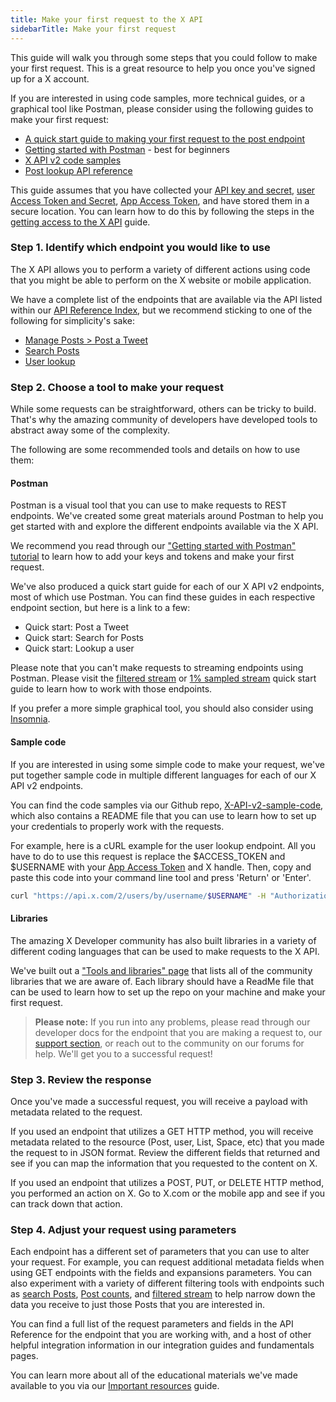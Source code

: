 ```yaml
---
title: Make your first request to the X API
sidebarTitle: Make your first request
---
```


This guide will walk you through some steps that you could follow to make your first request. This is a great resource to help you once you've signed up for a X account.

If you are interested in using code samples, more technical guides, or a graphical tool like Postman, please consider using the following guides to make your first request:

- [A quick start guide to making your first request to the post endpoint](/x-api/posts/manage-tweets/quickstart)
- [Getting started with Postman](/tutorials/postman-getting-started) - best for beginners
- [X API v2 code samples](https://github.com/twitterdev/Twitter-API-v2-sample-code)
- [Post lookup API reference](/x-api/posts/lookup/introduction)

This guide assumes that you have collected your [API key and secret](https://developer.twitter.com/resources/fundamentals/authentication/api-key-and-secret), [user Access Token and Secret](https://developer.twitter.com/resources/fundamentals/authentication/obtaining-user-access-tokens), [App Access Token](/resources/fundamentals/authentication#bearer-token-also-known-as-app-only), and have stored them in a secure location. You can learn how to do this by following the steps in the [getting access to the X API](/x-api/getting-started/getting-access) guide.

### Step 1. Identify which endpoint you would like to use

The X API allows you to perform a variety of different actions using code that you might be able to perform on the X website or mobile application.

We have a complete list of the endpoints that are available via the API listed within our [API Reference Index](/x-api/introduction), but we recommend sticking to one of the following for simplicity's sake:

- [Manage Posts > Post a Tweet](/x-api/posts/manage-tweets/introduction)
- [Search Posts](/x-api/posts/search/introduction)
- [User lookup](/x-api/users/lookup/introduction)

### Step 2. Choose a tool to make your request

While some requests can be straightforward, others can be tricky to build. That's why the amazing community of developers have developed tools to abstract away some of the complexity.

The following are some recommended tools and details on how to use them:

#### Postman

Postman is a visual tool that you can use to make requests to REST endpoints. We've created some great materials around Postman to help you get started with and explore the different endpoints available via the X API.

We recommend you read through our ["Getting started with Postman" tutorial](/tutorials/postman-getting-started) to learn how to add your keys and tokens and make your first request.

We've also produced a quick start guide for each of our X API v2 endpoints, most of which use Postman. You can find these guides in each respective endpoint section, but here is a link to a few:

- Quick start: Post a Tweet
- Quick start: Search for Posts
- Quick start: Lookup a user

Please note that you can't make requests to streaming endpoints using Postman. Please visit the [filtered stream](/x-api/posts/filtered-stream/quickstart) or [1% sampled stream](/x-api/posts/volume-streams/quickstart) quick start guide to learn how to work with those endpoints.

If you prefer a more simple graphical tool, you should also consider using [Insomnia](https://insomnia.rest).

#### Sample code

If you are interested in using some simple code to make your request, we've put together sample code in multiple different languages for each of our X API v2 endpoints.

You can find the code samples via our Github repo, [X-API-v2-sample-code](https://github.com/xdevplatform/Twitter-API-v2-sample-code), which also contains a README file that you can use to learn how to set up your credentials to properly work with the requests.

For example, here is a cURL example for the user lookup endpoint. All you have to do to use this request is replace the $ACCESS_TOKEN and $USERNAME with your [App Access Token](/resources/fundamentals/authentication#bearer-token-also-known-as-app-only) and X handle. Then, copy and paste this code into your command line tool and press 'Return' or 'Enter'.

```bash
curl "https://api.x.com/2/users/by/username/$USERNAME" -H "Authorization: Bearer $ACCESS_TOKEN"
```

#### Libraries

The amazing X Developer community has also built libraries in a variety of different coding languages that can be used to make requests to the X API.

We've built out a ["Tools and libraries" page](/x-api/tools-and-libraries/overview) that lists all of the community libraries that we are aware of. Each library should have a ReadMe file that can be used to learn how to set up the repo on your machine and make your first request.

> **Please note:** If you run into any problems, please read through our developer docs for the endpoint that you are making a request to, our [support section](https://developer.twitter.com/en/support), or reach out to the community on our forums for help. We'll get you to a successful request!

### Step 3. Review the response

Once you've made a successful request, you will receive a payload with metadata related to the request.

If you used an endpoint that utilizes a GET HTTP method, you will receive metadata related to the resource (Post, user, List, Space, etc) that you made the request to in JSON format. Review the different fields that returned and see if you can map the information that you requested to the content on X.

If you used an endpoint that utilizes a POST, PUT, or DELETE HTTP method, you performed an action on X. Go to X.com or the mobile app and see if you can track down that action.

### Step 4. Adjust your request using parameters

Each endpoint has a different set of parameters that you can use to alter your request. For example, you can request additional metadata fields when using GET endpoints with the fields and expansions parameters. You can also experiment with a variety of different filtering tools with endpoints such as [search Posts](/x-api/posts/search/introduction), [Post counts](/x-api/posts/counts/introduction), and [filtered stream](/x-api/posts/filtered-stream/introduction) to help narrow down the data you receive to just those Posts that you are interested in.

You can find a full list of the request parameters and fields in the API Reference for the endpoint that you are working with, and a host of other helpful integration information in our integration guides and fundamentals pages.

You can learn more about all of the educational materials we've made available to you via our [Important resources](/x-api/getting-started/important-resources) guide.
